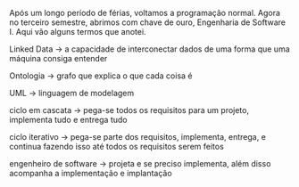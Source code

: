 






Após um longo período de férias, voltamos a programação normal. Agora no
terceiro semestre, abrimos com chave de ouro, Engenharia de Software I.
Aqui vão alguns termos que anotei.








Linked Data → a capacidade de interconectar dados de uma forma que uma
máquina consiga entender

Ontologia → grafo que explica o que cada coisa é

UML → linguagem de modelagem

ciclo em cascata → pega-se todos os requisitos para um projeto,
implementa tudo e entrega tudo

ciclo iterativo → pega-se parte dos requisitos, implementa, entrega, e
continua fazendo isso até todos os requisitos serem feitos

engenheiro de software → projeta e se preciso implementa, além disso
acompanha a implementação e implantação


